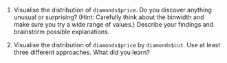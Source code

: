 1.  Visualise the distribution of `diamonds$price`. Do you discover anything
    unusual or surprising? (Hint: Carefully think about the binwidth and make
    sure you try a wide range of values.) Describe your findings and brainstorm
    possible explanations.

1.  Visualise the distribution of `diamonds$price` by `diamonds$cut`. 
    Use at least three different approaches.  What did you learn?
    
